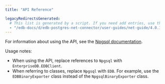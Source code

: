 ```yaml
---
title: "API Reference"

legacyRedirectsGenerated:
  # This list is generated by a script. If you need add entries, use the `legacyRedirects` key.
  - "/edb-docs/d/edb-postgres-net-connector/user-guides/net-guide/4.0.10.2/api_reference.html"
---
```


<div id="api_reference" class="registered_link"></div>

For information about using the API, see the [Npgsql documentation](http://www.npgsql.org/doc/api/Npgsql.html).

Usage notes:

-   When using the API, replace references to `Npgsql` with `EnterpriseDB.EDBClient`.
-   When referring to classes, replace `Npgsql` with `EDB`. For example, use the `EDBBinaryExporter` class instead of the `NpgsqlBinaryExporter` class.
